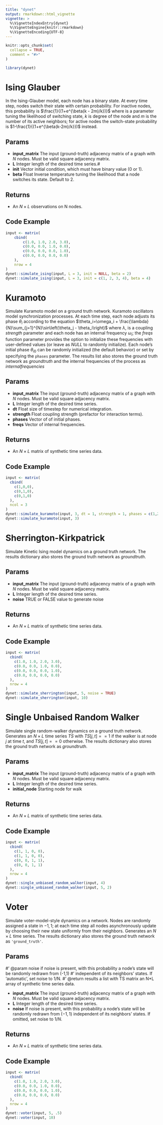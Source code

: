 ```yaml
---
title: "dynet"
output: rmarkdown::html_vignette
vignette: >
  %\VignetteIndexEntry{dynet}
  %\VignetteEngine{knitr::rmarkdown}
  %\VignetteEncoding{UTF-8}
---
```


```r
knitr::opts_chunk$set(
  collapse = TRUE,
  comment = "#>"
)
```

```r
library(dynet)
```

# Ising Glauber #
  In the Ising-Glauber model, each node has a binary state. At every
        time step, nodes switch their state with certain probability. For
        inactive nodes, this probability is 
        $\frac{1}{(1+e^{\beta(k - 2m)/k})}$
   where is a parameter tuning the likelihood
        of switching state, $k$ is degree of the node and $m$
        is the number of its active neighbors; for active nodes the
        switch-state probability is $1-\frac{1}{(1+e^{\beta(k-2m)/k}})$ instead.
        
      
## Params ##
* **input_matrix** The input (ground-truth) adjacency matrix of a graph with $N$ nodes. Must be valid square adjacency matrix.
* **L** Integer length of the desired time series.#
* **init** Vector initial condition, which must have binary value ($0$ or $1$).
* **beta** Float  Inverse temperature tuning the likelihood that a node switches its state. Default to $2$.

## Returns ##
* An $N\times L$ observations on N nodes.
    
## Code Example ##
```r
input <- matrix(
    cbind(
        c(1.0, 1.0, 2.0, 3.0),
        c(0.0, 0.0, 1.0, 0.0),
        c(0.0, 0.0, 0.0, 1.0),
        c(0.0, 0.0, 0.0, 0.0)
    ),
    nrow = 4
)
dynet::simulate_ising(input, L = 3, init = NULL, beta = 2)
dynet::simulate_ising(input, L = 3, init = c(1, 2, 3, 4), beta = 4)
```

# Kuramoto #
Simulate Kuramoto model on a ground truth network.
        Kuramoto oscillators model synchronization processes. At each time
        step, each node adjusts its phase $\theta_i$ according to the
        equation
        $\theta_i=\omega_i + \frac{\lambda}{N}\sum_{j=1}^{N}\sin\left(\theta_j - \theta_i\right)$
 where $\lambda$, is a coupling $strength$ parameter and each node
        has an internal frequency $\omega_i$; the $freqs$ function
        parameter provides the option to initialize these frequencies with
        user-defined values (or leave as $NULL$ to randomly initialize). Each
        node's initial phase $\theta_{i0}$ can be randomly initialized
        (the default behavior) or set by specifying the `phases` parameter.
        The results list also stores the ground truth network as
        $groundtruth$ and the internal frequencies of the process as
        $internalfrequencies$
        
## Params ##
* **input_matrix** The input (ground-truth) adjacency matrix of a graph with $N$ nodes. Must be valid square adjacency matrix.
* **L** Integer length of the desired time series.
* **dt** Float size of timestep for numerical integration.
* **strength** Float coupling strength (prefactor for interaction terms).
* **phases** Vector of of initial phases.
* **freqs** Vector of internal frequencies.

## Returns ##
* An $N\times L$ matrix of synthetic time series data.
    
## Code Example ##
```r
input <- matrix(
  cbind(
    c(1,0,0),
    c(0,1,0),
    c(0,1,0)
  ),
  ncol = 3
)
dynet::simulate_kuramoto(input, 3, dt = 1, strength = 1, phases = c(1,2,3), freqs = c(1.0, 1.05,1.06))
dynet::simulate_kuramoto(input, 3)
```

# Sherrington-Kirkpatrick #
Simulate Kinetic Ising model dynamics on a ground truth network.
        The results dictionary also stores the ground truth network as
        $groundtruth$.
        
## Params ##
* **input_matrix** The input (ground-truth) adjacency matrix of a graph with $N$ nodes. Must be valid square adjacency matrix.
* **L** Integer length of the desired time series.
* **noise** TRUE or FALSE value to generate noise

## Returns ##
* An $N\times L$ matrix of synthetic time series data.
    
## Code Example ##
```r
input <- matrix(
  cbind(
    c(1.0, 1.0, 2.0, 3.0),
    c(0.0, 0.0, 1.0, 0.0),
    c(0.0, 0.0, 0.0, 1.0),
    c(0.0, 0.0, 0.0, 0.0)
  ),
  nrow = 4
)
dynet::simulate_sherrington(input, 5, noise = TRUE)
dynet::simulate_sherrington(input, 10)
```

# Single Unbaised Random Walker #
Simulate single random-walker dynamics on a ground truth network.
        Generates an $N\times L$ time series $TS$ with
        $TS[j,t]==1$ if the walker is at node $j$ at time
        $t$, and $TS[j,t]==0$ otherwise.
        The results dictionary also stores the ground truth network as
        $groundtruth$.
        
## Params ##
* **input_matrix** The input (ground-truth) adjacency matrix of a graph with $N$ nodes. Must be valid square adjacency matrix.
* **L** Integer length of the desired time series.
* **initial_node** Starting node for walk

## Returns ##
* An $N\times L$ matrix of synthetic time series data.
    
## Code Example ##
```r
input <- matrix(
  cbind(
    c(1, 1, 0, 0),
    c(1, 1, 0, 0),
    c(0, 0, 1, 1),
    c(0, 0, 1, 1)
  ),
  nrow = 4
)
dynet::single_unbiased_random_walker(input, 4)
dynet::single_unbiased_random_walker(input, 5, 2)
```

# Voter #
Simulate voter-model-style dynamics on a network.
        Nodes are randomly assigned a state in ${-1, 1}$; at each
        time step all nodes asynchronously update by choosing their new
        state uniformly from their neighbors. Generates an $N\times L$ time series.
        The results dictionary also stores the ground truth network as
        `'ground_truth'`.

## Params ##
#' @param noise if noise is present, with this probability a node's state will be randomly redrawn from (-1,1) \cr
#' independent of its neighbors' states. If 'automatic', set noise to 1/N.
#' @return results a list with TS matrix an N*L array of synthetic time series data.


* **input_matrix** The input (ground-truth) adjacency matrix of a graph with $N$ nodes. Must be valid square adjacency matrix.
* **L** Integer length of the desired time series.
* **noise** If noise is present, with this probability a node's state will be randomly redrawn from $(-1,1)$ independent of its neighbors' states. If omitted,  set noise to $1/N$.

## Returns ##
* An $N\times L$ matrix of synthetic time series data.
    
## Code Example ##
```r
input <- matrix(
  cbind(
    c(1.0, 1.0, 2.0, 3.0),
    c(0.0, 0.0, 1.0, 0.0),
    c(0.0, 0.0, 0.0, 1.0),
    c(0.0, 0.0, 0.0, 0.0)
  ),
  nrow = 4
)
dynet::voter(input, 5, .5)
dynet::voter(input, 10)
```